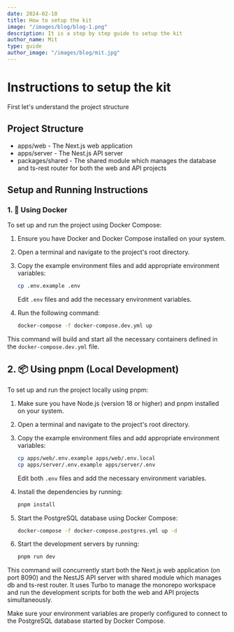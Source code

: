 ```yaml
---
date: 2024-02-10
title: How to setup the kit
image: "/images/blog/blog-1.png"
description: It is a step by step guide to setup the kit
author_name: Mit
type: guide
author_image: "/images/blog/mit.jpg"
---
```


# Instructions to setup the kit

First let's understand the project structure


## Project Structure

- apps/web - The Next.js web application
- apps/server - The Nest.js API server
- packages/shared - The shared module which manages the database and ts-rest router for both the web and API projects

## Setup and Running Instructions

### 1. 🐳 Using Docker

To set up and run the project using Docker Compose:

1. Ensure you have Docker and Docker Compose installed on your system.
2. Open a terminal and navigate to the project's root directory.
3. Copy the example environment files and add appropriate environment variables:

   ```bash
   cp .env.example .env
   ```

   Edit `.env` files and add the necessary environment variables.

4. Run the following command:

   ```bash
   docker-compose -f docker-compose.dev.yml up
   ```

This command will build and start all the necessary containers defined in the `docker-compose.dev.yml` file.

## 2. 📦 Using pnpm (Local Development)

To set up and run the project locally using pnpm:

1. Make sure you have Node.js (version 18 or higher) and pnpm installed on your system.
2. Open a terminal and navigate to the project's root directory.
3. Copy the example environment files and add appropriate environment variables:

   ```bash
   cp apps/web/.env.example apps/web/.env.local
   cp apps/server/.env.example apps/server/.env
   ```

   Edit both `.env` files and add the necessary environment variables.

4. Install the dependencies by running:

   ```bash
   pnpm install
   ```

5. Start the PostgreSQL database using Docker Compose:

   ```bash
   docker-compose -f docker-compose.postgres.yml up -d
   ```

6. Start the development servers by running:

   ```bash
   pnpm run dev
   ```

This command will concurrently start both the Next.js web application (on port 8090) and the NestJS API server with shared module which manages db and ts-rest router. It uses Turbo to manage the monorepo workspace and run the development scripts for both the web and API projects simultaneously.

Make sure your environment variables are properly configured to connect to the PostgreSQL database started by Docker Compose.
